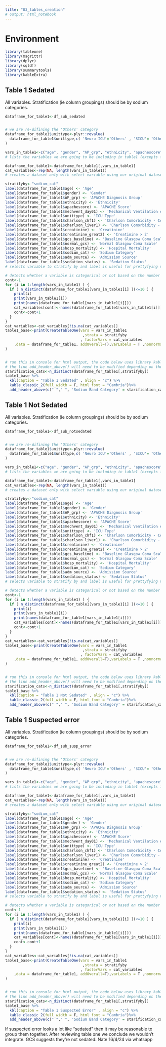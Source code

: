 ```yaml
---
title: "03_tables_creation"
# output: html_notebook
---
```


# Environment

```r
library(tableone)
library(magrittr)
library(dplyr)
library(sqldf)
library(summarytools)
library(kableExtra)
```

## Table 1 Sedated

All variables.  Stratification (ie column groupings) should be by sodium categories.

```r
dataframe_for_table1<-df_sub_sedated


# we are re-difining the 'Others' category
dataframe_for_table1$unittype<-plyr::revalue(
  dataframe_for_table1$unittype,c( 'Neuro ICU'='Others' , 'SICU'= 'Others', 'Cardiac ICU'='Others' , 'CCU-CTICU'='Others'  ,'CSICU'='Others' , 'CTICU'='Others')
)

vars_in_table1<-c("age", "gender", "AP_grp", "ethnicity", "apachescore", "mechvent_day01", "unittype", "charlson_chf1", "charlson_liver1", "creatinine", "creatinine_great2", "gcs_baseline", "normal_gcs", "hosp_mortality","sodium_cat","adm_source","sedation_status")
# lists the variables we are going to be including in table1 (excepts for the stratification variable)

dataframe_for_table1<-dataframe_for_table1[,vars_in_table1]
cat_variables<-rep(NA, length(vars_in_table1))
# creates a dataset only with select variable using our original dataset and generated an empty list that is going to be used for storing categorical variables 

stratifyby<-"sodium_cat"
label(dataframe_for_table1$age) <- 'Age'
label(dataframe_for_table1$gender) <- 'Gender'
label(dataframe_for_table1$AP_grp) <- 'APACHE Diagnosis Group'
label(dataframe_for_table1$ethnicity) <- 'Ethnicity'
label(dataframe_for_table1$apachescore) <- 'APACHE Score'
label(dataframe_for_table1$mechvent_day01) <- 'Mechanical Ventilation on Day 1'
label(dataframe_for_table1$unittype) <- 'ICU Type'
label(dataframe_for_table1$charlson_chf1) <- 'Charlson Comorbidity - Congestive Heart Failure'
label(dataframe_for_table1$charlson_liver1) <- 'Charlson Comorbidity - Liver Disease'
label(dataframe_for_table1$creatinine) <- 'Creatinine'
label(dataframe_for_table1$creatinine_great2) <- 'Creatinine > 2'
label(dataframe_for_table1$gcs_baseline) <- 'Baseline Glasgow Coma Scale'
label(dataframe_for_table1$normal_gcs) <- 'Normal Glasgow Coma Scale'
label(dataframe_for_table1$hosp_mortality) <- 'Hospital Mortality'
label(dataframe_for_table1$sodium_cat) <- 'Sodium Category'
label(dataframe_for_table1$adm_source) <- 'Admission Source'
label(dataframe_for_table1$sedation_status) <- 'Sedation Status'
# selects variable to stratify by and label is useful for prettyfying variable names we want to appear on table 1

# detects whether a variable is categorical or not based on the number of distinct variables per category (10 is the threshold)
cont<-1
for (i in 1:length(vars_in_table1) ) {
  if ( n_distinct(dataframe_for_table1[vars_in_table1[i] ])<=10 ) {
    print(i)
    print(vars_in_table1[i])
    print(names(dataframe_for_table1[vars_in_table1[i]]))
    cat_variables[cont]<-names(dataframe_for_table1[vars_in_table1[i]])
    cont<-cont+1
  }
}  
cat_variables<-cat_variables[!is.na(cat_variables)]
table1_base<-print(CreateTableOne(vars = vars_in_table1
                                   ,strata = stratifyby
                                  , factorVars = cat_variables
    ,data = dataframe_for_table1, addOverall=T),varLabels = T ,nonnormal  = c('creatinine','gcs_baseline')
)


# run this in console for html output, the code below uses library kableExtra::
# the line add_header_above() will need to be modified depending on the number of columns of the table
starification_cats<-n_distinct(dataframe_for_table1[,stratifyby])
table1_base %>%
  kbl(caption = "Table 1 Sedated" , align = "c") %>%
  kable_classic_2(full_width = F, html_font = "Cambria")%>%
  add_header_above(c(" "," ", 'Sodium Band Category' = starification_cats," ", "" ))

```
## Table 1 Not Sedated

All variables.  Stratification (ie column groupings) should be by sodium categories.

```r
dataframe_for_table1<-df_sub_notsedated


# we are re-difining the 'Others' category
dataframe_for_table1$unittype<-plyr::revalue(
  dataframe_for_table1$unittype,c( 'Neuro ICU'='Others' , 'SICU'= 'Others', 'Cardiac ICU'='Others' , 'CCU-CTICU'='Others'  ,'CSICU'='Others' , 'CTICU'='Others')
)

vars_in_table1<-c("age", "gender", "AP_grp", "ethnicity", "apachescore", "mechvent_day01", "unittype", "charlson_chf1", "charlson_liver1", "creatinine", "creatinine_great2", "gcs_baseline", "normal_gcs", "hosp_mortality","sodium_cat","adm_source","sedation_status")
# lists the variables we are going to be including in table1 (excepts for the stratification variable)

dataframe_for_table1<-dataframe_for_table1[,vars_in_table1]
cat_variables<-rep(NA, length(vars_in_table1))
# creates a dataset only with select variable using our original dataset and generated an empty list that is going to be used for storing categorical variables 

stratifyby<-"sodium_cat"
label(dataframe_for_table1$age) <- 'Age'
label(dataframe_for_table1$gender) <- 'Gender'
label(dataframe_for_table1$AP_grp) <- 'APACHE Diagnosis Group'
label(dataframe_for_table1$ethnicity) <- 'Ethnicity'
label(dataframe_for_table1$apachescore) <- 'APACHE Score'
label(dataframe_for_table1$mechvent_day01) <- 'Mechanical Ventilation on Day 1'
label(dataframe_for_table1$unittype) <- 'ICU Type'
label(dataframe_for_table1$charlson_chf1) <- 'Charlson Comorbidity - Congestive Heart Failure'
label(dataframe_for_table1$charlson_liver1) <- 'Charlson Comorbidity - Liver Disease'
label(dataframe_for_table1$creatinine) <- 'Creatinine'
label(dataframe_for_table1$creatinine_great2) <- 'Creatinine > 2'
label(dataframe_for_table1$gcs_baseline) <- 'Baseline Glasgow Coma Scale'
label(dataframe_for_table1$normal_gcs) <- 'Normal Glasgow Coma Scale'
label(dataframe_for_table1$hosp_mortality) <- 'Hospital Mortality'
label(dataframe_for_table1$sodium_cat) <- 'Sodium Category'
label(dataframe_for_table1$adm_source) <- 'Admission Source'
label(dataframe_for_table1$sedation_status) <- 'Sedation Status'
# selects variable to stratify by and label is useful for prettyfying variable names we want to appear on table 1

# detects whether a variable is categorical or not based on the number of distinct variables per category (10 is the threshold)
cont<-1
for (i in 1:length(vars_in_table1) ) {
  if ( n_distinct(dataframe_for_table1[vars_in_table1[i] ])<=10 ) {
    print(i)
    print(vars_in_table1[i])
    print(names(dataframe_for_table1[vars_in_table1[i]]))
    cat_variables[cont]<-names(dataframe_for_table1[vars_in_table1[i]])
    cont<-cont+1
  }
}  
cat_variables<-cat_variables[!is.na(cat_variables)]
table1_base<-print(CreateTableOne(vars = vars_in_table1
                                   ,strata = stratifyby
                                  , factorVars = cat_variables
    ,data = dataframe_for_table1, addOverall=T),varLabels = T ,nonnormal  = c('creatinine','gcs_baseline')
)


# run this in console for html output, the code below uses library kableExtra::
# the line add_header_above() will need to be modified depending on the number of columns of the table
starification_cats<-n_distinct(dataframe_for_table1[,stratifyby])
table1_base %>%
  kbl(caption = "Table 1 Not Sedated" , align = "c") %>%
  kable_classic_2(full_width = F, html_font = "Cambria")%>%
  add_header_above(c(" "," ", 'Sodium Band Category' = starification_cats," ", "" ))

```


## Table 1 Suspected error

All variables.  Stratification (ie column groupings) should be by sodium categories.

```r
dataframe_for_table1<-df_sub_susp_error


# we are re-difining the 'Others' category
dataframe_for_table1$unittype<-plyr::revalue(
  dataframe_for_table1$unittype,c( 'Neuro ICU'='Others' , 'SICU'= 'Others', 'Cardiac ICU'='Others' , 'CCU-CTICU'='Others'  ,'CSICU'='Others' , 'CTICU'='Others')
)

vars_in_table1<-c("age", "gender", "AP_grp", "ethnicity", "apachescore", "mechvent_day01", "unittype", "charlson_chf1", "charlson_liver1", "creatinine", "creatinine_great2", "gcs_baseline", "normal_gcs", "hosp_mortality","sodium_cat","adm_source","sedation_status")
# lists the variables we are going to be including in table1 (excepts for the stratification variable)

dataframe_for_table1<-dataframe_for_table1[,vars_in_table1]
cat_variables<-rep(NA, length(vars_in_table1))
# creates a dataset only with select variable using our original dataset and generated an empty list that is going to be used for storing categorical variables 

stratifyby<-"sodium_cat"
label(dataframe_for_table1$age) <- 'Age'
label(dataframe_for_table1$gender) <- 'Gender'
label(dataframe_for_table1$AP_grp) <- 'APACHE Diagnosis Group'
label(dataframe_for_table1$ethnicity) <- 'Ethnicity'
label(dataframe_for_table1$apachescore) <- 'APACHE Score'
label(dataframe_for_table1$mechvent_day01) <- 'Mechanical Ventilation on Day 1'
label(dataframe_for_table1$unittype) <- 'ICU Type'
label(dataframe_for_table1$charlson_chf1) <- 'Charlson Comorbidity - Congestive Heart Failure'
label(dataframe_for_table1$charlson_liver1) <- 'Charlson Comorbidity - Liver Disease'
label(dataframe_for_table1$creatinine) <- 'Creatinine'
label(dataframe_for_table1$creatinine_great2) <- 'Creatinine > 2'
label(dataframe_for_table1$gcs_baseline) <- 'Baseline Glasgow Coma Scale'
label(dataframe_for_table1$normal_gcs) <- 'Normal Glasgow Coma Scale'
label(dataframe_for_table1$hosp_mortality) <- 'Hospital Mortality'
label(dataframe_for_table1$sodium_cat) <- 'Sodium Category'
label(dataframe_for_table1$adm_source) <- 'Admission Source'
label(dataframe_for_table1$sedation_status) <- 'Sedation Status'
# selects variable to stratify by and label is useful for prettyfying variable names we want to appear on table 1

# detects whether a variable is categorical or not based on the number of distinct variables per category (10 is the threshold)
cont<-1
for (i in 1:length(vars_in_table1) ) {
  if ( n_distinct(dataframe_for_table1[vars_in_table1[i] ])<=10 ) {
    print(i)
    print(vars_in_table1[i])
    print(names(dataframe_for_table1[vars_in_table1[i]]))
    cat_variables[cont]<-names(dataframe_for_table1[vars_in_table1[i]])
    cont<-cont+1
  }
}  
cat_variables<-cat_variables[!is.na(cat_variables)]
table1_base<-print(CreateTableOne(vars = vars_in_table1
                                   ,strata = stratifyby
                                  , factorVars = cat_variables
    ,data = dataframe_for_table1, addOverall=T),varLabels = T ,nonnormal  = c('creatinine','gcs_baseline')
)


# run this in console for html output, the code below uses library kableExtra::
# the line add_header_above() will need to be modified depending on the number of columns of the table
starification_cats<-n_distinct(dataframe_for_table1[,stratifyby])
table1_base %>%
  kbl(caption = "Table 1 Suspected Error" , align = "c") %>%
  kable_classic_2(full_width = F, html_font = "Cambria")%>%
  add_header_above(c(" "," ", 'Sodium Band Category' = starification_cats," ", "" ))

```

If suspected error looks a lot like “sedated” then it may be reasonable to group them together.
After reviewing table one we conclude we wouldn’t integrate. GCS suggests they’re not sedated.
Nate 16/4/24 via whatsapp